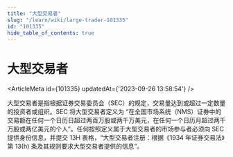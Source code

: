 ```yaml
---
title: "大型交易者"
slug: "/learn/wiki/large-trader-101335"
id: "101335"
hide_table_of_contents: true
---
```



# 大型交易者

<ArticleMeta id={101335} updatedAt={'2023-09-26 13:58:54'} />
<div className='border-solid border-b border-t-0 my-4 border-[var(--ifm-color-gray-300)]' />

大型交易者是指根据证券交易委员会（SEC）的规定，交易量达到或超过一定数量的投资者或组织。SEC 将大型交易者定义为 “在全国市场系统（NMS）证券中的交易额在任何一个日历日超过两百万股或两千万美元，在任何一个日历月超过两千万股或两亿美元的个人”。任何按照定义属于大型交易者的市场参与者必须向 SEC 提供身份信息，并提交 13H 表格，“大型交易者注册：根据《1934 年证券交易法》第 13(h) 条及其规则要求大型交易者提供的信息”。
